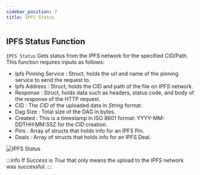 ```yaml
---
sidebar_position: 7
title: IPFS Status
---
```



##  IPFS Status Function

`IPFS Status` Gets status from the *IPFS* network for the specified CID/Path. This function requires inputs as follows:

* Ipfs Pinning Service <Step text="1"/> : Struct, holds the url and name of the pinning service to send the request to.
* Ipfs Address <Step text="2"/> : Struct, holds the CID and path of the file on *IPFS* network.
* Response <Step text="3"/> : Struct, holds data such as headers, status code, and body of the response of the HTTP
request.
* CID <Step text="4"/> : The *CID* of the uploaded data in *String* format.
* Dag Size <Step text="5"/> : Total size of the DAG in bytes.
* Created <Step text="5"/> : This is a timestamp in ISO 8601 format: YYYY-MM-DDTHH:MM:SSZ for the *CID* creation.
* Pins <Step text="5"/> : Array of structs that holds info for an IPFS Pin.
* Deals <Step text="5"/> : Array of structs that holds info for an IPFS Deal.

![IPFS Status](_static/img/07_ipfs-status.png)

:::info
If *Success* is *True* that only means the upload to the *IPFS* network was successful.
:::


